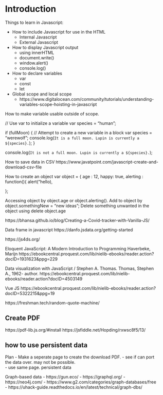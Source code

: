 # Introduction 

Things to learn in Javascript: 

- How to include Javascript for use in the HTML
  - Internal Javascript
  - External Javascript
  
- How to display Javascript output
  - using innerHTML
  - document.write()
  - window.alert()
  - console.log()
  
- How to declare variables
  - var
  - const
  - let

- Global scope and local scope
  - https://www.digitalocean.com/community/tutorials/understanding-variables-scope-hoisting-in-javascript

How to make variable usable outside of scope.

// Use var to initialize a variable
var species = "human";

if (fullMoon) {
  // Attempt to create a new variable in a block
  var species = "werewolf";
  console.log(`It is a full moon. Lupin is currently a ${species}.`);
}

console.log(`It is not a full moon. Lupin is currently a ${species}.`);

How to save data in CSV
https://www.javatpoint.com/javascript-create-and-download-csv-file


How to create an object
var object = { 
  age : 12,
  happy: true, 
  alerting : function(){
  alert("hello), 
  
}; 

Accessing object by object.age or object.alerting().
Add to object by object.somethingNew = "new ideas";
Delete something unwanted in the object using delete object.age

https://bhansa.github.io/blog/Creating-a-Covid-tracker-with-Vanilla-JS/


Data frame in javascript
https://danfo.jsdata.org/getting-started

https://js4ds.org/ 

Eloquent JavaScript: A Modern Introduction to Programming
Haverbeke, Marijn
https://ebookcentral.proquest.com/lib/nielib-ebooks/reader.action?docID=1931623&ppg=229 

Data visualization with JavaScript / Stephen A. Thomas.
Thomas, Stephen A., 1962- author.
https://ebookcentral.proquest.com/lib/nielib-ebooks/reader.action?docID=4503149

Vue JS
https://ebookcentral.proquest.com/lib/nielib-ebooks/reader.action?docID=5322215&ppg=19

https://freshman.tech/random-quote-machine/


## Create PDF

https://pdf-lib.js.org/#install 
https://jsfiddle.net/Hopding/rxwsc8f5/13/

## how to use persistent data


Plan -
Make a seperate page to create the download PDF. 
- see if can port the data over. may not be possible.  
- use same page. persistent data

Graph-based data
- https://gun.eco/
- https://graphql.org/
- https://neo4j.com/
- https://www.g2.com/categories/graph-databases/free
- https://uhack-guide.readthedocs.io/en/latest/technical/graph-dbs/
